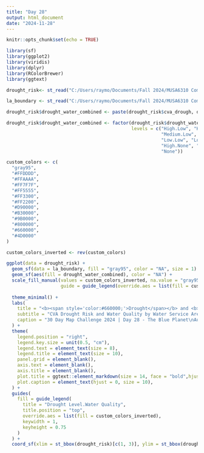 ---
title: "Day 28"
output: html_document
date: "2024-11-28"
---

```{r setup, include=FALSE}
knitr::opts_chunk$set(echo = TRUE)
```

```{r, include=FALSE}
library(sf)
library(ggplot2)
library(viridis)
library(dplyr)
library(RColorBrewer)
library(ggtext)
```

```{r, include=FALSE}
drought_risk<- st_read("C:/Users/raymo/Documents/Fall 2024/MUSA6310 Communication/30 Days Mapping Challenge/Day 28 The Blue Planet/Drought_Risk.shp")

la_boundary <- st_read("C:/Users/raymo/Documents/Fall 2024/MUSA6310 Communication/30 Days Mapping Challenge/Day 28 The Blue Planet/LA_County_Boundary.shp")

drought_risk$drought_water_combined <- paste(drought_risk$cva_drough, drought_risk$water_qual, sep = ".")

drought_risk$drought_water_combined <- factor(drought_risk$drought_water_combined,
                                              levels = c("High.Low", "High.Medium", "High.High", 
                                                         "Medium.Low", "Medium.Medium", "Medium.High", 
                                                         "Low.Low", "Low.Medium", "Low.High",
                                                         "High.None", "Medium.None", "Low.None", 
                                                         "None"))
```

```{r}
custom_colors <- c(
  "gray95", 
  "#FFDDDD",
  "#FFAAAA",
  "#FF7F7F",
  "#FF5555",
  "#FF3300",
  "#FF2200",
  "#D90000",
  "#B30000",
  "#9B0000", 
  "#800000",
  "#660000",
  "#4D0000" 
)

custom_colors_inverted <- rev(custom_colors)
```

```{r}
ggplot(data = drought_risk) +
  geom_sf(data = la_boundary, fill = "gray95", color = "NA", size = 1) +
  geom_sf(aes(fill = drought_water_combined), color = "NA") + 
  scale_fill_manual(values = custom_colors_inverted, na.value = "gray95", name = "Drought & Water Quality", 
                    guide = guide_legend(override.aes = list(fill = custom_colors_inverted))) +
  
  theme_minimal() +
  labs(
    title = "<b><span style='color:#660000;'>Drought</span></b> and <b><span style='color:#FF2200;'>Water Quality</span></b> in Los Angeles",
    subtitle = "CVA Drought Risk and Water Quality by Water Service Area",
    caption = "30 Day Map Challenge 2024 | Day 28 - The Blue Planet\nAuthor: Ray Ma\nSource: CA State Water Resources Control Board"
  ) +
  theme(
    legend.position = "right",
    legend.key.size = unit(0.5, "cm"),
    legend.text = element_text(size = 8), 
    legend.title = element_text(size = 10),
    panel.grid = element_blank(),
    axis.text = element_blank(),
    axis.title = element_blank(),
    plot.title = ggtext::element_markdown(size = 14, face = "bold",hjust = 0),
    plot.caption = element_text(hjust = 0, size = 10),
  ) +
  guides(
    fill = guide_legend(
      title = "Drought Level.Water Quality", 
      title.position = "top", 
      override.aes = list(fill = custom_colors_inverted),
      keywidth = 1, 
      keyheight = 0.75
    )
  ) +
  coord_sf(xlim = st_bbox(drought_risk)[c(1, 3)], ylim = st_bbox(drought_risk)[c(2, 4)], expand = FALSE)
```